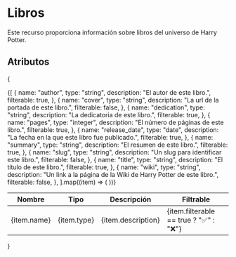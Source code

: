 # Libros

Este recurso proporciona información sobre libros del universo de Harry Potter.

## Atributos

{
<table>
  <thead>
    <tr>
      <th>Nombre</th>
      <th>Tipo</th>
      <th>Descripción</th>
      <th>Filtrable</th>
    </tr>
  </thead>
  <tbody>
    {[
      {
        name: "author",
        type: "string",
        description: "El autor de este libro.",
        filterable: true,
      },
      {
        name: "cover",
        type: "string",
        description: "La url de la portada de este libro.",
        filterable: false,
      },
      {
        name: "dedication",
        type: "string",
        description: "La dedicatoria de este libro.",
        filterable: true,
      },
      {
        name: "pages",
        type: "integer",
        description: "El número de páginas de este libro.",
        filterable: true,
      },
      {
        name: "release_date",
        type: "date",
        description: "La fecha en la que este libro fue publicado.",
        filterable: true,
      },
      {
        name: "summary",
        type: "string",
        description: "El resumen de este libro.",
        filterable: true,
      },
      {
        name: "slug",
        type: "string",
        description: "Un slug para identificar este libro.",
        filterable: false,
      },
      {
        name: "title",
        type: "string",
        description: "El título de este libro.",
        filterable: true,
      },
      {
        name: "wiki",
        type: "string",
        description: "Un link a la página de la Wiki de Harry Potter de este libro.",
        filterable: false,
      },
    ].map((item) => (
      <tr key={item.name}>
        <td>{item.name}</td>
        <td>{item.type}</td>
        <td>{item.description}</td>
        <td>{item.filterable == true ? "✅" : "❌"}</td>
      </tr>
    ))}
  </tbody>
</table>
}
